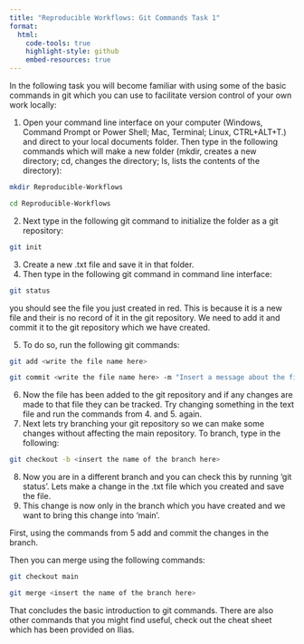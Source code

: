 ```yaml
---
title: "Reproducible Workflows: Git Commands Task 1"
format:
  html:
    code-tools: true
    highlight-style: github
    embed-resources: true
---
```


In the following task you will become familiar with using some of the basic commands in git which you can use to facilitate version control of your own work locally:

1.  Open your command line interface on your computer (Windows, Command Prompt or Power Shell; Mac, Terminal; Linux, CTRL+ALT+T.) and direct to your local documents folder. Then type in the following commands which will make a new folder (mkdir, creates a new directory; cd, changes the directory; ls, lists the contents of the directory):

``` bash
mkdir Reproducible-Workflows
```

``` bash
cd Reproducible-Workflows
```

2.  Next type in the following git command to initialize the folder as a git repository:

``` bash
git init
```

3.  Create a new .txt file and save it in that folder.
4.  Then type in the following git command in command line interface:

``` bash
git status
```

you should see the file you just created in red. This is because it is a new file and their is no record of it in the git repository. We need to add it and commit it to the git repository which we have created.

5.  To do so, run the following git commands:

``` bash
git add <write the file name here>
```

``` bash
git commit <write the file name here> -m "Insert a message about the file here"
```

6.  Now the file has been added to the git repository and if any changes are made to that file they can be tracked. Try changing something in the text file and run the commands from 4. and 5. again.
7.  Next lets try branching your git repository so we can make some changes without affecting the main repository. To branch, type in the following:

``` bash
git checkout -b <insert the name of the branch here>
```

8.  Now you are in a different branch and you can check this by running 'git status'. Lets make a change in the .txt file which you created and save the file.
9.  This change is now only in the branch which you have created and we want to bring this change into 'main'.

First, using the commands from 5 add and commit the changes in the branch.

Then you can merge using the following commands:

``` bash
git checkout main
```

``` bash
git merge <insert the name of the branch here>
```

That concludes the basic introduction to git commands. There are also other commands that you might find useful, check out the cheat sheet which has been provided on Ilias.